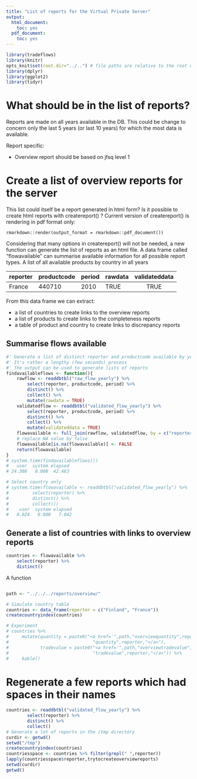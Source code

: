 ```yaml
---
title: "List of reports for the Virtual Private Server"
output:
  html_document:
    toc: yes
  pdf_document:
    toc: yes
---
```



```r
library(tradeflows)
library(knitr)
opts_knit$set(root.dir="../..") # file paths are relative to the root of the project directory
library(dplyr)
library(ggplot2)
library(tidyr)

``` 


# What should be in the list of reports?
Reports are made on all years available in the DB.
This could be change to concern only the last 5 years (or last 10 years) for which the most data is available.

Report specific:

* Overview report should be based on jfsq level 1

# Create a list of overview reports for the server
This list could itself be a report generated in html form?
Is it possible to create html reports with createreport() ?
Current version of createreport() is rendering in pdf format only:
```
rmarkdown::render(output_format = rmarkdown::pdf_document())
```
Considering that many options in createreport() will not be needed, 
a new function can generate the list of reports as an html file. 
A data frame called "flowavailable" can summarise available information for all possible report types.
A list of all available products by country in all years

|reporter |productcode | period | rawdata | validateddata |
|:--------|:-----------|:-------|:--------|:-------------:|
| France  | 440710     | 2010   | TRUE    | TRUE          |


From this data frame we can extract:

* a list of countries to create links to the overview reports
* a list of products to create links to the completeness reports
* a table of product and country to create links to discrepancy reports

## Summarise flows available
```r
#' Generate a list of distinct reporter and productcode available by year
#' It's rather a lengthy (few seconds) process
#' The output can be used to generate lists of reports
findavailableflows <- function(){
    rawflow <- readdbtbl("raw_flow_yearly") %>%
        select(reporter, productcode, period) %>%
        distinct() %>% 
        collect() %>%
        mutate(rawdata = TRUE)
    validatedflow <- readdbtbl("validated_flow_yearly") %>%
        select(reporter, productcode, period) %>%
        distinct() %>%
        collect() %>%
        mutate(validateddata = TRUE) 
    flowavailable <- full_join(rawflow, validatedflow, by = c("reporter", "productcode", "period"))
    # replace NA value by false
    flowavailable[is.na(flowavailable)] <- FALSE
    return(flowavailable)
}
# system.time(findavailableflows())
#   user  system elapsed 
# 24.308   0.008  42.463 

# Select country only
# system.time(flowavailable <- readdbtbl("validated_flow_yearly") %>%
#         select(reporter) %>%
#         distinct() %>%
#         collect())
#    user  system elapsed 
#   0.024   0.000   7.042 
```


## Generate a list of countries with links to overview reports
```r
countries <- flowavailable %>% 
    select(reporter) %>%
    distinct() 
```

A function 


```r

```

```r
path <- "../../../reports/overview/"

# Simulate country table
countries <- data_frame(reporter = c("Finland", "France")) 
createcountryindex(countries)

# Experiment
# countries %>% 
#     mutate(quantity = paste0("<a href='",path,"overviewquantity",reporter,"jfsq1.pdf'>",
#                                "quantity",reporter,"</a>"),
#            tradevalue = paste0("<a href='",path,"overviewtradevalue",reporter,"jfsq1.pdf'>",
#                                "tradevalue",reporter,"</a>")) %>%
#     kable()

```

# Regenerate a few reports which had spaces in their names
```r
countries <- readdbtbl("validated_flow_yearly") %>%
        select(reporter) %>%
        distinct() %>%
        collect()
# Generate a lot of reports in the /tmp directory
curdir <- getwd()
setwd("/tmp")
createcountryindex(countries)
countriesspace <- countries %>% filter(grepl(" ",reporter))
lapply(countriesspace$reporter,trytocreateoverviewreports)
setwd(curdir)
getwd()
```

